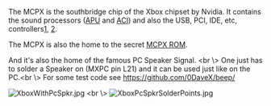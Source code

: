 The MCPX is the southbridge chip of the Xbox chipset by Nvidia. It contains the sound processors ([[APU]] and [[ACI]]) and also the USB, PCI, IDE, etc, controllers[https://web.archive.org/web/20010418214256/http://www.ga-hardware.com:80/preview.cfm?id=NVIDIAMCP], [https://web.archive.org/web/20010410003338/http://www.nvnews.net/previews/mcpx/mcpx.shtml].

The MCPX is also the home to the secret [[MCPX ROM]].

And it's also the home of the famous PC Speaker Signal. <br \>
One just has to solder a Speaker on (MXPC pin L21) and it can be used just like on the PC.<br \>
For some test code see [https://github.com/0DaveX/beep/ https://github.com/0DaveX/beep/]


[[File:XboxWithPcSpkr.jpg]] <br \>
[[File:XboxPcSpkrSolderPoints.jpg]]